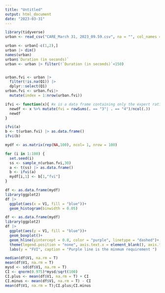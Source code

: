```yaml
---
title: "Untitled"
output: html_document
date: "2023-03-31"
---
```


```r
library(tidyverse)
urban <- read_csv("CARE_March 31, 2023_09.59.csv", na = "", col_names = T)

urban <- urban[-c(1,2),]
urban |> dim()
names(urban)
urban$`Duration (in seconds)`
urban <- urban |> filter(!`Duration (in seconds)`<150)


urban.fvi <- urban |> 
  filter(!is.na(Q1)) |> 
  dplyr::select(Q1)
urban.fvi <- urban.fvi|> 
  mutate(index = 1:nrow(urban.fvi))

```

```r
ifvi <- function(x){ #x is a data frame containing only the expert rating
  newdf <- x %>% mutate(fvi = rowSums(. == "3"| . == "4")/ncol(.))
  newdf
}
```

```r
ifvi(a)
b <- t(urban.fvi) |> as.data.frame()
ifvi(b)

mydf <- as.matrix(rep(NA,100), ncol= 1, nrow = 100)

for (i in 1:100) {
  set.seed(i)
  ss <- sample_n(urban.fvi,30)
  a <- t(ss) |> as.data.frame()
  b <- ifvi(a)
  mydf[i,1] <- b[1,"fvi"]
}
```

```r
df <- as.data.frame(mydf)
library(ggplot2)
df |> 
  ggplot(aes(x = V1, fill = "blue"))+
  geom_histogram(binwidth = 0.05)
```

```r
df <- as.data.frame(mydf)
library(ggplot2)
df |> 
  ggplot(aes(y = V1, fill = "blue"))+
  geom_boxplot()+
  geom_hline(yintercept = 0.8, color = "purple", linetype = "dashed")+
  theme(legend.position = "none", axis.text.x = element_blank(), axis.ticks.x = element_blank())+
  labs(y = "FVI", caption = "Purple line is the minmum requirement ")
```

```r
median(df$V1, na.rm = T)
mean(df$V1, na.rm = T)
mysd <- sd(df$V1, na.rm = T)
CI <- qnorm(0.975)*mysd/sqrt(100)
CI.plus <- mean(df$V1, na.rm = T) + CI
CI.minus <- mean(df$V1, na.rm = T) - CI
mean(df$V1, na.rm = T);CI.plus;CI.minus
```

